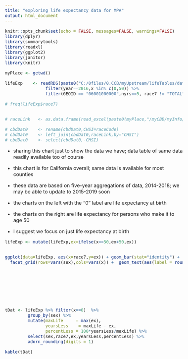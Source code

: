 ```yaml
---
title: "exploring life expectancy data for MPA"
output: html_document
---
```




<style type="text/css">


body{ /* Normal  */
      font-size: 16px;
  }


h1.title {
  font-size: 16px;
  color: DarkRed;
}

h1 { /* Header 1 */
  font-size: 34px;
  color: DarkRed;
}

h2 { /* Header 2 */
    font-size: 18px;
  color: DarkRed;
}

</style>




```r
knitr::opts_chunk$set(echo = FALSE, messages=FALSE, warnings=FALSE)
library(dplyr)
library(summarytools)
library(readxl)
library(ggplot2)
library(janitor)
library(knitr)

myPlace <- getwd()

```



```r
lifeExp    <- readRDS(paste0("C:/0files/0.CCB/myUpstream/lifeTables/dataOut/LTciCounty.rds"))  %>%
                filter(year==2016,x %in% c(0,50)) %>%
                filter(GEOID == "06001000000",nyrs==5, race7 != "TOTAL")

# freq(lifeExp$race7)


# raceLink   <- as.data.frame(read_excel(paste0(myPlace,"/myCBD/myInfo/raceLink.xlsx"))) 

# cbdDat0    <- rename(cbdDat0,CHSI=raceCode)
# cbdDat0    <- left_join(cbdDat0,raceLink,by="CHSI")
# cbdDat0    <- select(cbdDat0,-CHSI)

```


* sharing this chart just to show the data we have; data table of same data readily available too of course
* this chart is for California overall; same data is available for most counties
* these data are based on five-year aggregations of data, 2014-2018; we may be able to update to 2015-2019 soon

* the charts on the left with the "0" label are life expectancy at birth
* the charts on the right are life expectancy for persons who make it to age 50
* I suggest we focus on just life expectancy at birth


```r

lifeExp <- mutate(lifeExp,ex=ifelse(x==50,ex+50,ex))


ggplot(data=lifeExp, aes(x=race7,y=ex)) + geom_bar(stat="identity") +
  facet_grid(rows=vars(sex),cols=vars(x)) +  geom_text(aes(label = round(ex,1)),nudge_y=-10,col="yellow") 



  

```


<br><br>

```r
tDat <- lifeExp %>% filter(x==0)  %>%
         group_by(sex) %>%
         mutate(maxLife     = max(ex),
                yearsLess    = maxLife - ex,
                percentLess = 100*yearsLess/maxLife) %>%
         select(sex,race7,ex,yearsLess,percentLess) %>%
         adorn_rounding(digits = 1)

kable(tDat)

```

